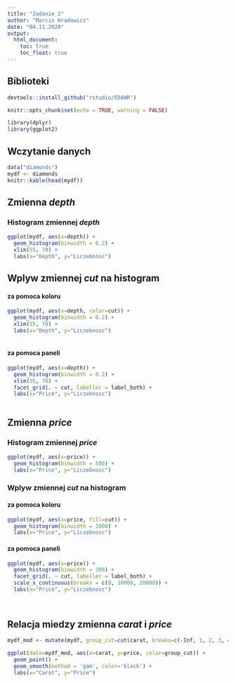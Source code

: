 ```yaml
---
title: "Zadanie 2"
author: "Marcin Hradowicz"
date: "04.11.2020"
output: 
  html_document:
    toc: true
    toc_float: true
---
```


## Biblioteki
```r
devtools::install_github("rstudio/EDAWR")
```



```r
knitr::opts_chunk$set(echo = TRUE, warning = FALSE)

library(dplyr)
library(ggplot2)
```

## Wczytanie danych
```r
data("diamonds")
mydf <- diamonds
knitr::kable(head(mydf))

```
## Zmienna <em>depth</em>

### Histogram zmiennej <em>depth</em>
```r
ggplot(mydf, aes(x=depth)) +
  geom_histogram(binwidth = 0.2) + 
  xlim(55, 70) +
  labs(x="Depth", y="Liczebnosc")

```

## Wplyw zmiennej <em>cut</em> na histogram 
#### za pomoca koloru
```r
ggplot(mydf, aes(x=depth, color=cut)) +
  geom_histogram(binwidth = 0.2) + 
  xlim(55, 70) +
  labs(x="Depth", y="Liczebnosc")
   
```

#### za pomoca paneli
```r
ggplot(mydf, aes(x=depth)) +
  geom_histogram(binwidth = 0.2) + 
  xlim(55, 70) +
  facet_grid(. ~ cut, labeller = label_both) +
  labs(x="Price", y="Liczebnosc")
   
```

## Zmienna <em>price</em>

### Histogram zmiennej <em>price</em>
```r
ggplot(mydf, aes(x=price)) +
  geom_histogram(binwidth = 500) +
  labs(x="Price", y="Liczebnosc")

```

### Wplyw zmiennej <em>cut</em> na histogram 
#### za pomoca koloru
```r
ggplot(mydf, aes(x=price, fill=cut)) +
  geom_histogram(binwidth = 1000) +
  labs(x="Price", y="Liczebnosc")

```

#### za pomoca paneli
```r
ggplot(mydf, aes(x=price)) +
  geom_histogram(binwidth = 300) +
  facet_grid(. ~ cut, labeller = label_both) +
  scale_x_continuous(breaks = c(0, 10000, 20000)) +
  labs(x="Price", y="Liczebnosc")
  
   
```

## Relacja miedzy zmienna <em>carat</em> i <em>price</em>

```r
mydf_mod <- mutate(mydf, group_cut=cut(carat, breaks=c(-Inf, 1, 2, 3, 4, Inf), labels=c("<1", "[1-2)", "[2-3)", "[3-4)", ">=4")))

ggplot(data=mydf_mod, aes(x=carat, y=price, color=group_cut)) +
  geom_point() +
  geom_smooth(method = 'gam', color='black') +
  labs(x="Carat", y="Price")
  
   
```

